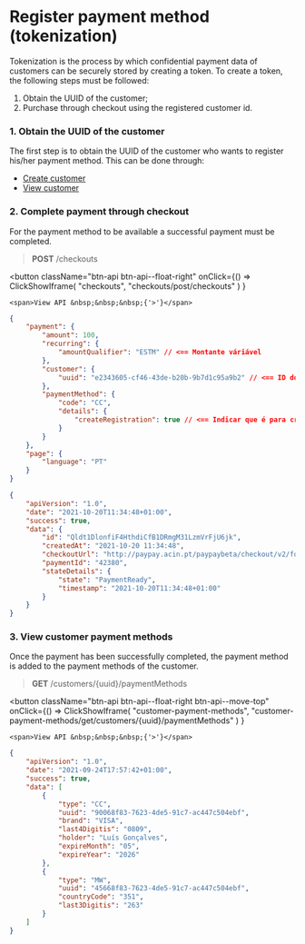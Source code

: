 # Register payment method (tokenization)

Tokenization is the process by which confidential payment data of customers can be securely stored by creating a token.
To create a token, the following steps must be followed:

1. Obtain the UUID of the customer;
2. Purchase through checkout using the registered customer id.

### 1. Obtain the UUID of the customer

The first step is to obtain the UUID of the customer who wants to register his/her payment method. This can be done through:

- [Create customer](../customers/create.mdx)
- [View customer](../customers/get.mdx)

### 2. Complete payment through checkout

For the payment method to be available a successful payment must be completed.

> **POST** /checkouts


<button className="btn-api btn-api--float-right"
	onClick={() =>
		ClickShowIframe(
			"checkouts",
			"checkouts/post/checkouts"
		)
	}
>
	<span>View API &nbsp;&nbsp;&nbsp;{'>'}</span>
</button>


<Tabs>
<TabItem value="request" label="Request">

```json
{
	"payment": {
		"amount": 100,
		"recurring": {
			"amountQualifier": "ESTM" // <== Montante váriável
		},
		"customer": {
			"uuid": "e2343605-cf46-43de-b20b-9b7d1c95a9b2" // <== ID do customer registado
		},
		"paymentMethod": {
			"code": "CC",
			"details": {
				"createRegistration": true // <== Indicar que é para criar token
			}
		}
	},
	"page": {
		"language": "PT"
	}
}
```

</TabItem>
<TabItem value="response" label="Response">

```json
{
	"apiVersion": "1.0",
	"date": "2021-10-20T11:34:48+01:00",
	"success": true,
	"data": {
		"id": "Qldt1DlonfiF4HthdiCfB1DRmgM31LzmVrFjU6jk",
		"createdAt": "2021-10-20 11:34:48",
		"checkoutUrl": "http://paypay.acin.pt/paypaybeta/checkout/v2/form/Qldt1DlonfiF4HthdiCfB1DRmgM31LzmVrFjU6jk",
		"paymentId": "42380",
		"stateDetails": {
			"state": "PaymentReady",
			"timestamp": "2021-10-20T11:34:48+01:00"
		}
	}
}
```

</TabItem>
</Tabs>

### 3. View customer payment methods

Once the payment has been successfully completed, the payment method is added to the payment methods of the customer.

> **GET** ​/customers​/\{uuid}​/paymentMethods

<button className="btn-api btn-api--float-right btn-api--move-top"
	onClick={() =>
		ClickShowIframe(
			"customer-payment-methods",
			"customer-payment-methods/get/customers/{uuid}/paymentMethods"
		)
	}
>
	<span>View API &nbsp;&nbsp;&nbsp;{'>'}</span>
</button>

```json
{
	"apiVersion": "1.0",
	"date": "2021-09-24T17:57:42+01:00",
	"success": true,
	"data": [
		{
			"type": "CC",
			"uuid": "90068f83-7623-4de5-91c7-ac447c504ebf",
			"brand": "VISA",
			"last4Digitis": "0809",
			"holder": "Luís Gonçalves",
			"expireMonth": "05",
			"expireYear": "2026"
		},
		{
			"type": "MW",
			"uuid": "45668f83-7623-4de5-91c7-ac447c504ebf",
			"countryCode": "351",
			"last3Digitis": "263"
		}
	]
}
```
